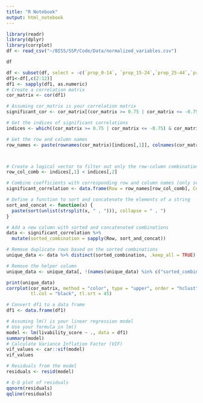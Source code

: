 ```yaml
---
title: "R Notebook"
output: html_notebook
---
```


```r
library(readr)
library(dplyr)
library(corrplot)
df <- read_csv("~/BISS/SSP/Code/Data/normalized_variables.csv")
```
```r
df
```

```r
df <- subset(df, select = -c(`prop_0-14`, `prop_15-24`,`prop_25-44`,`prop_45-64`,`prop_65+` ))
df1<-df[,c(2:12)]
df1 <- sapply(df1, as.numeric)
# Create a correlation matrix
cor_matrix <- cor(df1)

# Assuming cor_matrix is your correlation matrix
significant_cor <- cor_matrix[(cor_matrix >= 0.75 | cor_matrix <= -0.75) & cor_matrix != 1]

# Get the indices of significant correlations
indices <- which((cor_matrix >= 0.75 | cor_matrix <= -0.75) & cor_matrix != 1, arr.ind = TRUE)

# Get the row and column names
row_names <- paste(rownames(cor_matrix)[indices[,1]], colnames(cor_matrix)[indices[,2]], sep = " , ")



# Create a logical vector to filter out only the row-column combinations
row_col_comb <- indices[,1] < indices[,2]

# Combine coefficients with corresponding row and column names (only selecting row-column combinations)
significant_correlation <- data.frame(Row = row_names[row_col_comb], Coefficient = significant_cor)

# Define a function to sort and concatenate the elements of a string
sort_and_concat <- function(x) {
  paste(sort(unlist(strsplit(x, " , "))), collapse = " , ")
}

# Add a new column with sorted and concatenated combinations
data <- significant_correlation %>%
  mutate(sorted_combination = sapply(Row, sort_and_concat))

# Remove duplicate rows based on the sorted combinations
unique_data <- data %>% distinct(sorted_combination, .keep_all = TRUE)

# Remove the helper column
unique_data <- unique_data[, !(names(unique_data) %in% c("sorted_combination"))]

print(unique_data)
corrplot(cor_matrix, method = "color", type = "upper", order = "hclust", 
         tl.col = "black", tl.srt = 45)
```

```r
# Convert df1 to a data frame
df1 <- data.frame(df1)

# Assuming lm() is your linear regression model
# Use your formula in lm()
model <- lm(livability_score ~ ., data = df1)
summary(model)
# Calculate Variance Inflation Factor (VIF)
vif_values <- car::vif(model)
vif_values
```
```r
# Residuals from the model
residuals <- resid(model)

# Q-Q plot of residuals
qqnorm(residuals)
qqline(residuals)
```

